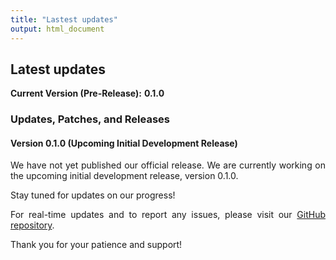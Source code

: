 ```yaml
---
title: "Lastest updates"
output: html_document
---
```


<style>
body {
text-align: justify}
</style>

## **Latest updates**

**Current Version (Pre-Release):** **0.1.0**

### Updates, Patches, and Releases

#### **Version 0.1.0 (Upcoming Initial Development Release)**

We have not yet published our official release. We are currently working on the upcoming initial development release, version 0.1.0.

Stay tuned for updates on our progress!

For real-time updates and to report any issues, please visit our <a href="https://github.com/jmestret/glossa" target="_blank">GitHub repository</a>.

Thank you for your patience and support!
